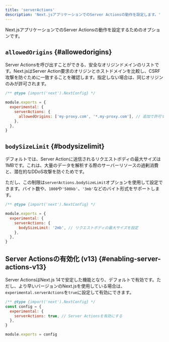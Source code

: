 ```yaml
---
title: 'serverActions'
description: 'Next.jsアプリケーションでのServer Actionsの動作を設定します。'
---
```


Next.jsアプリケーションでのServer Actionsの動作を設定するためのオプションです。

## `allowedOrigins` {#allowedorigins}

Server Actionsを呼び出すことができる、安全なオリジンドメインのリストです。Next.jsはServer Action要求のオリジンとホストドメインを比較し、CSRF攻撃を防ぐために一致することを確認します。指定しない場合は、同じオリジンのみが許可されます。

```js title="next.config.js"
/** @type {import('next').NextConfig} */

module.exports = {
  experimental: {
    serverActions: {
      allowedOrigins: ['my-proxy.com', '*.my-proxy.com'], // 追加で許可する安全なオリジンドメイン
    },
  },
}
```

## `bodySizeLimit` {#bodysizelimit}

デフォルトでは、Server Actionに送信されるリクエストボディの最大サイズは1MBです。これは、大量のデータを解析する際のサーバーリソースの過剰消費と、潜在的なDDoS攻撃を防ぐためです。

ただし、この制限は`serverActions.bodySizeLimit`オプションを使用して設定できます。バイト数や、`1000`や`'500kb'`、`'3mb'`などのバイト形式をサポートします。

```js title="next.config.js"
/** @type {import('next').NextConfig} */

module.exports = {
  experimental: {
    serverActions: {
      bodySizeLimit: '2mb', // リクエストボディの最大サイズを設定
    },
  },
}
```

## Server Actionsの有効化 (v13) {#enabling-server-actions-v13}

Server ActionsはNext.js 14で安定した機能となり、デフォルトで有効です。ただし、より早いバージョンのNext.jsを使用している場合は、`experimental.serverActions`を`true`に設定して有効にできます。

```js title="next.config.js"
/** @type {import('next').NextConfig} */
const config = {
  experimental: {
    serverActions: true, // Server Actionsを有効にする
  },
}

module.exports = config
```